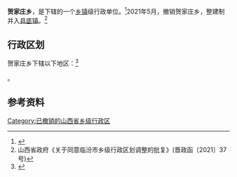 {{中国乡级行政区|14/10/02/202/000}}

'''贺家庄乡'''，是{{PRC admin/fullname|14/10/02/202/000|3}}下辖的一个[[乡镇|乡镇]]级行政单位。<ref>{{PRC admin/ref sgc|{{PRC admin/parent|14/10/02/202/000}}}}</ref>2021年5月，撤销贺家庄乡，整建制并入[[县底镇_(临汾市)|县底镇]]。<ref>山西省政府《关于同意临汾市乡级行政区划调整的批复》(晋政函〔2021〕37号)</ref>

== 行政区划 ==

贺家庄乡下辖以下地区：<ref>{{PRC admin/ref sgc|14/10/02/202/000}}</ref>

{{PRC admin/children|14/10/02/202/000}}。

== 参考资料 ==

{{reflist}}

{{PRC admin/navcat|14/10/02/202/000}}

[[Category:已撤销的山西省乡级行政区|Category:已撤销的山西省乡级行政区]]